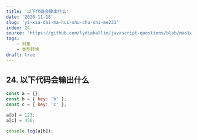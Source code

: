 ```yaml
---
title: '以下代码会输出什么'
date: '2020-11-18'
slug: 'yi-xia-dai-ma-hui-shu-chu-shi-me231'
index: 24
source: 'https://github.com/lydiahallie/javascript-questions/blob/master/zh-CN/README-zh_CN.md#29-%E8%BE%93%E5%87%BA%E6%98%AF%E4%BB%80%E4%B9%88'
tags:
    - 对象
    - 类型转换
draft: true
---
```


## 24. 以下代码会输出什么

```js:index.js
const a = {};
const b = { key: 'b' };
const c = { key: 'c' };

a[b] = 123;
a[c] = 456;

console.log(a[b]);
```
